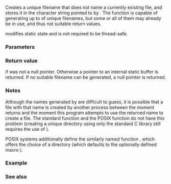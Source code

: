 {{cpp/title|tmpnam}}
{{cpp/io/c/navbar}}
{{ddcl|header=cstdio|
char* tmpnam( char* filename );
}}

Creates a unique filename that does not name a currently existing file, and stores it in the character string pointed to by {{c|filename}}. The function is capable of generating up to {{lc|TMP_MAX}} of unique filenames, but some or all of them may already be in use, and thus not suitable return values. 

{{lc|std::tmpnam}} modifies static state and is not required to be thread-safe.

===Parameters===
{{par begin}}
{{par|filename|pointer to the character array capable of holding at least {{lc|L_tmpnam}} bytes, to be used as a result buffer. If a null pointer is passed, a pointer to an internal static buffer is returned}}
{{par end}}

===Return value===
{{c|filename}} if {{c|filename}} was not a null pointer. Otherwise a pointer to an internal static buffer is returned. If no suitable filename can be generated, a null pointer is returned.

===Notes===
Although the names generated by {{lc|std::tmpnam}} are difficult to guess, it is possible that a file with that name is created by another process between the moment {{lc|std::tmpnam}} returns and the moment this program attempts to use the returned name to create a file. The standard function {{lc|std::tmpfile}} and the POSIX function [https://pubs.opengroup.org/onlinepubs/9699919799/functions/mkdtemp.html {{tt|mkstemp}}] do not have this problem (creating a unique directory using only the standard C library still requires the use of {{tt|tmpnam}}).

POSIX systems additionally define the similarly named function [https://pubs.opengroup.org/onlinepubs/9699919799/functions/tempnam.html {{tt|tempnam}}], which offers the choice of a directory (which defaults to the optionally defined macro [https://pubs.opengroup.org/onlinepubs/9699919799/basedefs/stdio.h.html {{tt|P_tmpdir}}]).

===Example===
{{example
|code=
#include &lt;cstdio&gt;
#include &lt;iostream&gt;
#include &lt;string&gt;

int main()
{
    std::string name1 = std::tmpnam(nullptr);
    std::cout &lt;&lt; "temporary file name: " &lt;&lt; name1 &lt;&lt; '\n';

    char name2[L_tmpnam];
    if (std::tmpnam(name2))
        std::cout &lt;&lt; "temporary file name: " &lt;&lt; name2 &lt;&lt; '\n';
}
|p=true
|output=
temporary file name: /tmp/fileDjwifs
temporary file name: /tmp/fileEv2bfW
}}

===See also===
{{dsc begin}}
{{dsc inc|cpp/io/c/dsc tmpfile}}
{{dsc inc|cpp/filesystem/dsc temp_directory_path}}
{{dsc see c|c/io/tmpnam}}
{{dsc end}}

{{langlinks|de|es|fr|it|ja|pt|ru|zh}}